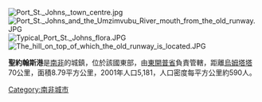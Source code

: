 [[Image:Port_St._Johns,_town_centre.jpg|thumb]]
[[Image:Port_St._Johns_and_the_Umzimvubu_River_mouth_from_the_old_runway.JPG|thumb]]
[[Image:Typical_Port_St._Johns_flora.JPG|thumb]]
[[Image:The_hill_on_top_of_which_the_old_runway_is_located.JPG|thumb]]

'''聖約翰斯港'''是[[南非|南非]]的城鎮，位於該國東部，由[[東開普省|東開普省]]負責管轄，距離[[烏姆塔塔|烏姆塔塔]]70公里，面積8.79平方公里，2001年人口5,181，人口密度每平方公里約590人。

{{SouthAfrica-geo-stub}}
[[Category:南非城市|Category:南非城市]]
